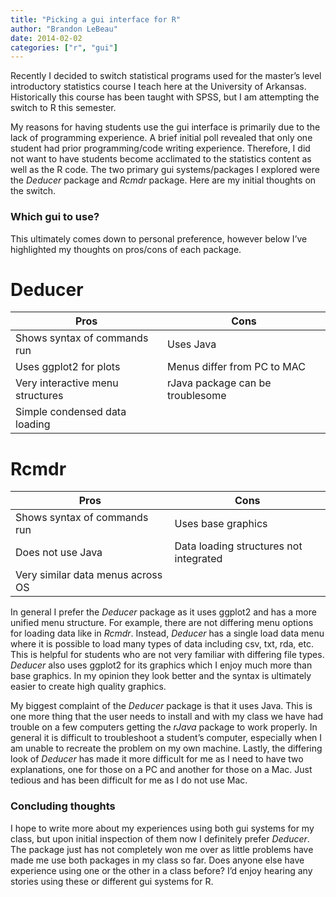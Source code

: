 ```yaml
---
title: "Picking a gui interface for R"
author: "Brandon LeBeau"
date: 2014-02-02
categories: ["r", "gui"]
---
```


Recently I decided to switch statistical programs used for the master's level introductory statistics course I teach here at the University of Arkansas.  Historically this course has been taught with SPSS, but I am attempting the switch to R this semester.  

My reasons for having students use the gui interface is primarily due to the lack of programming experience.  A brief initial poll revealed that only one student had prior programming/code writing experience.  Therefore, I did not want to have students become acclimated to the statistics content as well as the R code.  The two primary gui systems/packages I explored were the *Deducer* package and *Rcmdr* package.  Here are my initial thoughts on the switch.

### Which gui to use?
This ultimately comes down to personal preference, however below I've highlighted my thoughts on pros/cons of each package.

Deducer   
=========
| Pros                             | Cons                             |   
|----------------------------------|----------------------------------|
| Shows syntax of commands run     | Uses Java                        |  
| Uses ggplot2 for plots           | Menus differ from PC to MAC      |  
| Very interactive menu structures | rJava package can be troublesome |   
| Simple condensed data loading    |                                  |  

Rcmdr
========
| Pros                              | Cons                             |   
|-----------------------------------|----------------------------------|
| Shows syntax of commands run      | Uses base graphics               |  
| Does not use Java                 | Data loading structures not integrated |  
| Very similar data menus across OS |   | 

In general I prefer the *Deducer* package as it uses ggplot2 and has a more unified menu structure.  For example, there are not differing menu options for loading data like in *Rcmdr*.  Instead, *Deducer* has a single load data menu where it is possible to load many types of data including csv, txt, rda, etc.  This is helpful for students who are not very familiar with differing file types.  *Deducer* also uses ggplot2 for its graphics which I enjoy much more than base graphics.  In my opinion they look better and the syntax is ultimately easier to create high quality graphics.

My biggest complaint of the *Deducer* package is that it uses Java.  This is one more thing that the user needs to install and with my class we have had trouble on a few computers getting the *rJava* package to work properly.  In general it is difficult to troubleshoot a student's computer, especially when I am unable to recreate the problem on my own machine.  Lastly, the differing look of *Deducer* has made it more difficult for me as I need to have two explanations, one for those on a PC and another for those on a Mac.  Just tedious and has been difficult for me as I do not use Mac.

### Concluding thoughts
I hope to write more about my experiences using both gui systems for my class, but upon initial inspection of them now I definitely prefer *Deducer*.  The package just has not completely won me over as little problems have made me use both packages in my class so far.  Does anyone else have experience using one or the other in a class before?  I'd enjoy hearing any stories using these or different gui systems for R.
